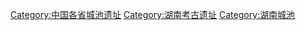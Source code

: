 [[Category:中国各省城池遗址|Category:中国各省城池遗址]]
[[Category:湖南考古遗址|Category:湖南考古遗址]]
[[Category:湖南城池|Category:湖南城池]]